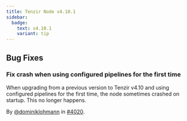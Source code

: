 ```yaml
---
title: Tenzir Node v4.10.1
sidebar:
  badge:
    text: v4.10.1
    variant: tip
---
```


## Bug Fixes

### Fix crash when using configured pipelines for the first time

When upgrading from a previous version to Tenzir v4.10 and using configured
pipelines for the first time, the node sometimes crashed on startup. This no
longer happens.

By [@dominiklohmann](https://github.com/dominiklohmann) in [#4020](https://github.com/tenzir/tenzir/pull/4020).
